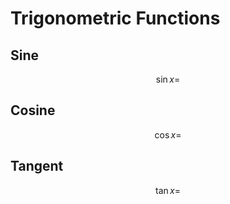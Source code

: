 ::: {.hidden}
$$
\renewcommand{\sin}[1]{\operatorname{sin}\left(#1\right)}
\renewcommand{\cos}[1]{\operatorname{cos}\left(#1\right)}
\renewcommand{\tan}[1]{\operatorname{tan}\left(#1\right)}
$$
:::

# Trigonometric Functions
## Sine
$$
\sin{x} = 
$$

## Cosine
$$
\cos{x} =
$$

## Tangent
$$
\tan{x} =
$$